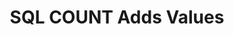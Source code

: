 ---
id: "db_tf_010"
questionType: "TRUE_FALSE"
title: "SQL COUNT Adds Values"
statement: "The COUNT function adds numeric values."
difficulty: "EASY"
category: "Database"
correctAnswer: false
explanation: "COUNT returns the number of rows, not a sum."
---